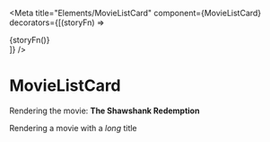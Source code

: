 
<Meta title="Elements/MovieListCard" 
      component={MovieListCard}
      decorators={[(storyFn) => <div className="row row-cols-md-3">{storyFn()}</div>]}
/>

# MovieListCard

Rendering the movie: **The Shawshank Redemption**

<Preview>
    <Story name="Normal movie">
        <MovieListCard movie={movies[0]} />
    </Story>
</Preview>

Rendering a movie with a _long_ title

<Story name="Long title">
    <MovieListCard movie={{
        "id": 637985,
        "backdrop_path": "/te5RvCPgqwsMHJmTBx9VhtbOrSV.jpg",
        "title": "Night Of The Day Of The Dawn Of The Son Of The Bride Of The Return Of The Revenge Of The Terror Of The Attack Of The Evil, Mutant, Hellbound, Flesh-Eating, Crawling, Alien, Zombified, Subhumanoid Living Dead — Part 5",
        "overview": "A spoof written by James Riffel."
    }} />
</Story>
